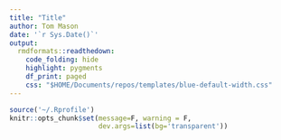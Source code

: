 ```yaml
---
title: "Title"
author: Tom Mason
date: '`r Sys.Date()`'
output:
  rmdformats::readthedown:
    code_folding: hide
    highlight: pygments
    df_print: paged
    css: "$HOME/Documents/repos/templates/blue-default-width.css"
---
```


```r
source('~/.Rprofile')
knitr::opts_chunk$set(message=F, warning = F,
                      dev.args=list(bg='transparent'))
```
